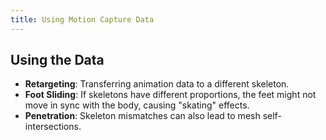 ```yaml
---
title: Using Motion Capture Data
---
```


## Using the Data

* **Retargeting**: Transferring animation data to a different skeleton.
* **Foot Sliding**: If skeletons have different proportions, the feet might not move in sync with the body, causing "skating" effects.
* **Penetration**: Skeleton mismatches can also lead to mesh self-intersections.
